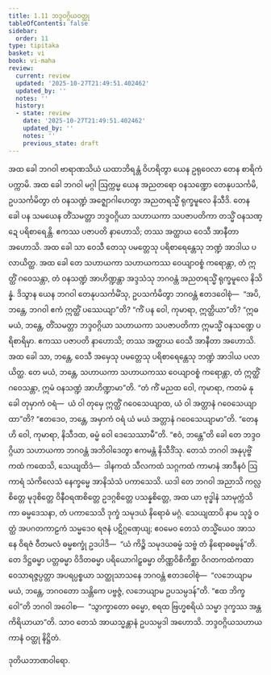 ```yaml
---
title: 1.11 ဘဒ္ဒဝဂ္ဂိယဝတ္ထု
tableOfContents: false
sidebar:
  order: 11
type: tipitaka
basket: vi
book: vi-maha
review:
  current: review
  updated: '2025-10-27T21:49:51.402462'
  updated_by: ''
  notes: ''
  history:
  - state: review
    date: '2025-10-27T21:49:51.402462'
    updated_by: ''
    notes: ''
    previous_state: draft
---
```



<ReviewStatus review={frontmatter.review} showDetails={true} />

<HypothesisAnnotation frontmatter={frontmatter} />

<DynamicBreadcrumb />

<Division number="36" book="vi-maha" e="ch" v="3" p="30">

<Paragraph number="152" book="vi-maha">
အထ ခေါ ဘဂဝါ ဗာရာဏသိယံ ယထာဘိရန္တံ ဝိဟရိတွာ ယေန ဥရုဝေလာ တေန စာရိကံ ပက္ကာမိ. အထ ခေါ ဘဂဝါ မဂ္ဂါ ဩက္ကမ္မ ယေန အညတရော ဝနသဏ္ဍော တေနုပသင်္ကမိ, ဥပသင်္ကမိတွာ တံ ဝနသဏ္ဍံ အဇ္ဈောဂါဟေတွာ အညတရသ္မိံ ရုက္ခမူလေ နိသီဒိ. တေန ခေါ ပန သမယေန တိံသမတ္တာ ဘဒ္ဒဝဂ္ဂိယာ သဟာယကာ သပဇာပတိကာ တသ္မိံ ဝနသဏ္ဍေ ပရိစာရေန္တိ. ဧကဿ ပဇာပတိ နာဟောသိ; တဿ အတ္ထာယ ဝေသီ အာနီတာ အဟောသိ. အထ ခေါ သာ ဝေသီ တေသု ပမတ္တေသု ပရိစာရေန္တေသု ဘဏ္ဍံ အာဒါယ ပလာယိတ္ထ. အထ ခေါ တေ သဟာယကာ သဟာယကဿ ဝေယျာဝစ္စံ ကရောန္တာ, တံ ဣတ္ထိံ ဂဝေသန္တာ, တံ ဝနသဏ္ဍံ အာဟိဏ္ဍန္တာ အဒ္ဒသံသု ဘဂဝန္တံ အညတရသ္မိံ ရုက္ခမူလေ နိသိန္နံ. ဒိသွာန ယေန ဘဂဝါ တေနုပသင်္ကမိံသု, ဥပသင်္ကမိတွာ ဘဂဝန္တံ ဧတဒဝေါစုံ—  “အပိ, ဘန္တေ, ဘဂဝါ ဧကံ ဣတ္ထိံ ပဿေယျာ”တိ? “ကိံ ပန ဝေါ, ကုမာရာ, ဣတ္ထိယာ”တိ? “ဣဓ မယံ, ဘန္တေ, တိံသမတ္တာ ဘဒ္ဒဝဂ္ဂိယာ သဟာယကာ သပဇာပတိကာ ဣမသ္မိံ ဝနသဏ္ဍေ ပရိစာရိမှာ. ဧကဿ ပဇာပတိ နာဟောသိ; တဿ အတ္ထာယ ဝေသီ အာနီတာ အဟောသိ. အထ ခေါ သာ, ဘန္တေ, ဝေသီ အမှေသု ပမတ္တေသု ပရိစာရေန္တေသု ဘဏ္ဍံ အာဒါယ ပလာယိတ္ထ. တေ မယံ, ဘန္တေ, သဟာယကာ သဟာယကဿ ဝေယျာဝစ္စံ ကရောန္တာ, တံ ဣတ္ထိံ ဂဝေသန္တာ, ဣမံ ဝနသဏ္ဍံ အာဟိဏ္ဍာမာ”တိ. “တံ ကိံ မညထ ဝေါ, ကုမာရာ, ကတမံ နု ခေါ တုမှာကံ ဝရံ—  ယံ ဝါ တုမှေ ဣတ္ထိံ ဂဝေသေယျာထ, ယံ ဝါ အတ္တာနံ ဂဝေသေယျာထာ”တိ? “ဧတဒေဝ, ဘန္တေ, အမှာကံ ဝရံ ယံ မယံ အတ္တာနံ ဂဝေသေယျာမာ”တိ. “တေန ဟိ ဝေါ, ကုမာရာ, နိသီဒထ, ဓမ္မံ ဝေါ ဒေသေဿာမီ”တိ. “ဧဝံ, ဘန္တေ”တိ ခေါ တေ ဘဒ္ဒဝဂ္ဂိယာ သဟာယကာ ဘဂဝန္တံ အဘိဝါဒေတွာ ဧကမန္တံ နိသီဒိံသု.
</Paragraph>

<Paragraph number="153" book="vi-maha">
တေသံ ဘဂဝါ အနုပုဗ္ဗိံ ကထံ ကထေသိ, သေယျထိဒံ—  ဒါနကထံ သီလကထံ သဂ္ဂကထံ ကာမာနံ အာဒီနဝံ ဩကာရံ သံကိလေသံ နေက္ခမ္မေ အာနိသံသံ ပကာသေသိ. ယဒါ တေ ဘဂဝါ အညာသိ ကလ္လစိတ္တေ မုဒုစိတ္တေ ဝိနီဝရဏစိတ္တေ ဥဒဂ္ဂစိတ္တေ ပသန္နစိတ္တေ, အထ ယာ ဗုဒ္ဓါနံ သာမုက္ကံသိကာ ဓမ္မဒေသနာ, တံ ပကာသေသိ ဒုက္ခံ သမုဒယံ နိရောဓံ မဂ္ဂံ. သေယျထာပိ နာမ သုဒ္ဓံ ဝတ္ထံ အပဂတကာဠကံ သမ္မဒေဝ ရဇနံ ပဋိဂ္ဂဏှေယျ; ဧဝမေဝ တေသံ တသ္မိံယေဝ အာသနေ ဝိရဇံ ဝီတမလံ ဓမ္မစက္ခုံ ဥဒပါဒိ—  “ယံ ကိဉ္စိ သမုဒယဓမ္မံ သဗ္ဗံ တံ နိရောဓဓမ္မန်”တိ. တေ ဒိဋ္ဌဓမ္မာ ပတ္တဓမ္မာ ဝိဒိတဓမ္မာ ပရိယောဂါဠှဓမ္မာ တိဏ္ဏဝိစိကိစ္ဆာ ဝိဂတကထံကထာ ဝေသာရဇ္ဇပ္ပတ္တာ အပရပ္ပစ္စယာ သတ္ထုသာသနေ ဘဂဝန္တံ ဧတဒဝေါစုံ—  “လဘေယျာမ မယံ, ဘန္တေ, ဘဂဝတော သန္တိကေ ပဗ္ဗဇ္ဇံ, လဘေယျာမ ဥပသမ္ပဒန်”တိ. “ဧထ ဘိက္ခဝေါ”တိ ဘဂဝါ အဝေါစ—  “သွာက္ခာတော ဓမ္မော, စရထ ဗြဟ္မစရိယံ သမ္မာ ဒုက္ခဿ အန္တကိရိယာယာ”တိ. သာဝ တေသံ အာယသ္မန္တာနံ ဥပသမ္ပဒါ အဟောသိ.

</Paragraph>
</Division>

<Paragraph number="154" type="center" book="vi-maha">
ဘဒ္ဒဝဂ္ဂိယသဟာယကာနံ ဝတ္ထု နိဋ္ဌိတံ.

  
ဒုတိယဘာဏဝါရော.
</Paragraph>